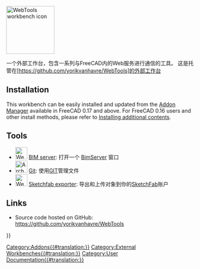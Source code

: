 <languages/>
[[Image:WebTools workbench icon.svg|thumb|128px|WebTools workbench icon]]

<div class="mw-translate-fuzzy">
一个外部工作台，包含一系列与FreeCAD内的Web服务进行通信的工具。
这是托管在[https://github.com/yorikvanhavre/WebTools]的外部工作台
</div>

==Installation==

<div class="mw-translate-fuzzy">
This workbench can be easily installed and updated from the [[Std_AddonMgr|Addon Manager]] available in FreeCAD 0.17 and above. For FreeCAD 0.16 users and other install methods, please refer to [[Installing#Installing_additional_contents|Installing additional contents]].
</div>

==Tools==

<div class="mw-translate-fuzzy">
* [[Image:WebTools_BimServer.svg|32px]] [[Arch_BimServer|BIM server]]: 打开一个 [http://www.bimserver.org BimServer] 窗口
* [[Image:Arch_Git.png|32px]] [[Arch_Git|Git]]: 使用[https://en.wikipedia.org/wiki/Git_%28software%29 GIT]管理文件
* [[Image:WebTools Sketchfab.png|32px]] [[WebTools Sketchfab|Sketchfab exporter]]: 导出和上传对象到你的[http://www.sketchfab.com SketchFab]账户 {{Version|0.17}}
</div>

==Links==

*Source code hosted on GitHub: https://github.com/yorikvanhavre/WebTools


{{Userdocnavi{{#translation:}}}}
[[Category:Addons{{#translation:}}]]
[[Category:External Workbenches{{#translation:}}]]
[[Category:User Documentation{{#translation:}}]]
{{clear}}